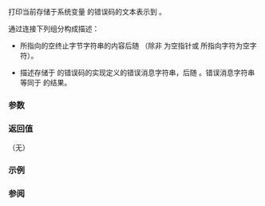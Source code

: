 {{cpp/title|perror}}
{{cpp/io/c/navbar}}
{{ddcl|header=cstdio|
void perror( const char *s );
}}

打印当前存储于系统变量 {{lc|errno}} 的错误码的文本表示到 {{lc|stderr}}。

通过连接下列组分构成描述：
* {{c|s}} 所指向的空终止字节字符串的内容后随 {{c|": "}}（除非 {{c|s}} 为空指针或 {{c|s}} 所指向字符为空字符）。
* 描述存储于 {{tt|errno}} 的错误码的实现定义的错误消息字符串，后随 {{c|'\n'}}。错误消息字符串等同于 {{c|std::strerror(errno)}} 的结果。

===参数===
{{par begin}}
{{par | s |指向拥有解释性消息的空终止字符串的指针}}
{{par end}}

===返回值===
（无）

===示例===
{{example
|code=
#include &lt;cerrno&gt;
#include &lt;cmath&gt;
#include &lt;cstdio&gt;

int main()
{
    double not_a_number = std::log(-1.0);
    if (errno == EDOM)
        std::perror("log(-1) failed");
    std::printf("%f\n", not_a_number);
}
|p=true
|output=
log(-1) failed: Numerical argument out of domain
nan
}}

===参阅===
{{dsc begin}}
{{dsc inc|cpp/error/dsc errno}}
{{dsc inc|cpp/string/byte/dsc strerror}}
{{dsc see c|c/io/perror}}
{{dsc end}}

{{langlinks|de|en|es|fr|it|ja|pt|ru}}